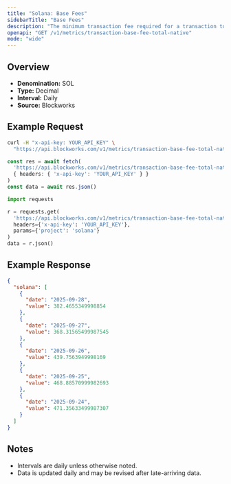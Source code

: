 ```yaml
---
title: "Solana: Base Fees"
sidebarTitle: "Base Fees"
description: "The minimum transaction fee required for a transaction to be included in a block"
openapi: "GET /v1/metrics/transaction-base-fee-total-native"
mode: "wide"
---
```


## Overview

- **Denomination:** SOL
- **Type:** Decimal
- **Interval:** Daily
- **Source:** Blockworks

## Example Request

<CodeGroup>

```bash cURL
curl -H "x-api-key: YOUR_API_KEY" \
  "https://api.blockworks.com/v1/metrics/transaction-base-fee-total-native?project=solana"
```

```typescript TypeScript
const res = await fetch(
  'https://api.blockworks.com/v1/metrics/transaction-base-fee-total-native?project=solana',
  { headers: { 'x-api-key': 'YOUR_API_KEY' } }
)
const data = await res.json()
```

```python Python
import requests

r = requests.get(
  'https://api.blockworks.com/v1/metrics/transaction-base-fee-total-native',
  headers={'x-api-key': 'YOUR_API_KEY'},
  params={'project': 'solana'}
)
data = r.json()
```

</CodeGroup>

## Example Response

```json
{
  "solana": [
    {
      "date": "2025-09-28",
      "value": 382.4655349998854
    },
    {
      "date": "2025-09-27",
      "value": 368.31565499987545
    },
    {
      "date": "2025-09-26",
      "value": 439.7563949998169
    },
    {
      "date": "2025-09-25",
      "value": 468.88570999982693
    },
    {
      "date": "2025-09-24",
      "value": 471.35633499987307
    }
  ]
}
```

## Notes
- Intervals are daily unless otherwise noted.
- Data is updated daily and may be revised after late-arriving data.